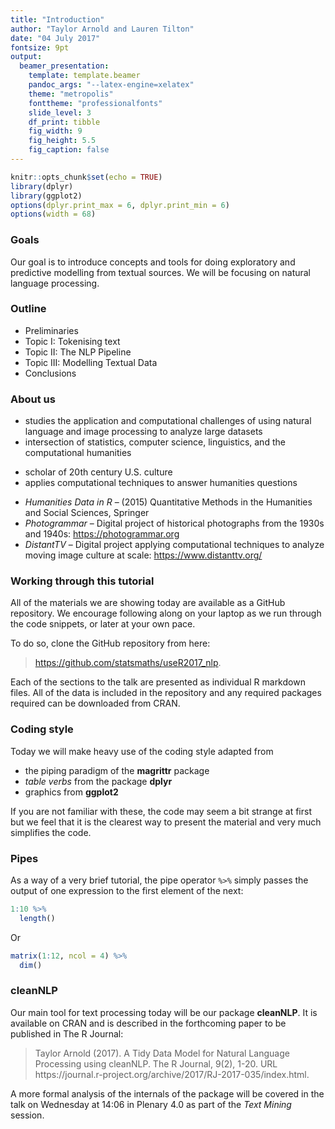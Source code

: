 ```yaml
---
title: "Introduction"
author: "Taylor Arnold and Lauren Tilton"
date: "04 July 2017"
fontsize: 9pt
output:
  beamer_presentation:
    template: template.beamer
    pandoc_args: "--latex-engine=xelatex"
    theme: "metropolis"
    fonttheme: "professionalfonts"
    slide_level: 3
    df_print: tibble
    fig_width: 9
    fig_height: 5.5
    fig_caption: false
---
```


```r
knitr::opts_chunk$set(echo = TRUE)
library(dplyr)
library(ggplot2)
options(dplyr.print_max = 6, dplyr.print_min = 6)
options(width = 68)
```

### Goals

Our goal is to introduce concepts and tools for doing exploratory
and predictive modelling from textual sources. We will be focusing
on natural language processing.

### Outline

- Preliminaries
- Topic I: Tokenising text
- Topic II: The NLP Pipeline
- Topic III: Modelling Textual Data
- Conclusions

### About us

**\myorange{Taylor Arnold}**

- studies the application and computational challenges of using
natural language and image processing to analyze large datasets
- intersection of statistics, computer science, linguistics, and the
computational humanities

**\myorange{Lauren Tilton}**

- scholar of 20th century U.S. culture
- applies computational techniques to answer humanities questions

**\myorange{Joint Work}**

- *Humanities Data in R* -- (2015) Quantitative Methods in the Humanities and
Social Sciences, Springer
- *Photogrammar* -- Digital project of historical photographs from the 1930s and 1940s:
[https://photogrammar.org](https://photogrammar.org)
- *DistantTV* -- Digital project applying computational techniques to analyze moving
image culture at scale: [https://www.distanttv.org/](https://www.distanttv.org/)

### Working through this tutorial

All of the materials we are showing today are available
as a GitHub repository. We encourage following along on
your laptop as we run through the code snippets, or later
at your own pace.

To do so, clone the GitHub repository from here:

> [https://github.com/statsmaths/useR2017_nlp](https://github.com/statsmaths/useR2017_nlp).

Each of the sections to the talk are presented as individual
R markdown files. All of the data is included in the repository
and any required packages required can be downloaded from CRAN.

### Coding style

Today we will make heavy use of the coding style adapted
from

- the piping paradigm of the  **magrittr** package
- *table verbs* from the package **dplyr**
- graphics from **ggplot2**

If you are not familiar with these, the code may seem a bit
strange at first but we feel that it is the clearest way to
present the material and very much simplifies the code.

### Pipes

As a way of a very brief tutorial, the pipe operator `%>%` simply passes
the output of one expression to the first element of the next:

```r
1:10 %>%
  length()
```

Or

```r
matrix(1:12, ncol = 4) %>%
  dim()
```

### cleanNLP

Our main tool for text processing today will be our package
**cleanNLP**. It is available on CRAN and is described in the
forthcoming paper to be published in The R Journal:

>  Taylor Arnold (2017). A Tidy Data Model for Natural Language
>  Processing using cleanNLP. The R Journal, 9(2), 1-20. URL
>  https://journal.r-project.org/archive/2017/RJ-2017-035/index.html.

A more formal analysis of the internals of the package will be
covered in the talk on Wednesday at 14:06 in Plenary 4.0 as
part of the *Text Mining* session.



